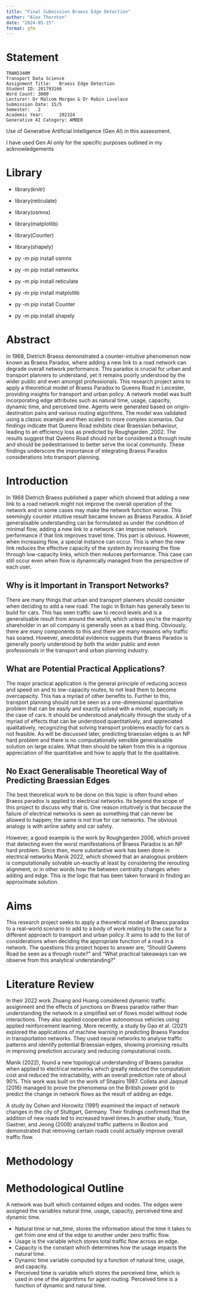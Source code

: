 ```yaml
---
title: "Final Submission Braess Edge Detection"
author: "Alex Thornton"
date: "2024-05-15"
format: gfm
---
```



# Statement {-}

```
TRAN5340M
Transport Data Science
Assignment Title:	Braess Edge Detection
Student ID: 201793166
Word Count:	3000	
Lecturer: Dr Malcom Morgan & Dr Robin Lovelace
Submission Date: 15/5		
Semester:	2			
Academic Year: 		202324
Generative AI Category: AMBER
```

Use of Generative Artificial Intelligence (Gen AI) in this assessment.

I have used Gen AI only for the specific purposes outlined in my acknowledgements

# Library 

- library(knitr)
- library(reticulate)
- library(osmnx)
- library(matplotlib)
- library(Counter)
- library(shapely)

- py -m pip install osmnx
- py -m pip install networkx
- py -m pip install reticulate
- py -m pip install matplotlib
- py -m pip install Counter
- py -m pip install shapely

# Abstract 
In 1968, Dietrich Braess demonstrated a counter-intuitive phenomenon now known as Braess Paradox, where adding a new link to a road network can degrade overall network performance. This paradox is crucial for urban and transport planners to understand, yet it remains poorly understood by the wider public and even amongst professionals. This research project aims to apply a theoretical model of Braess Paradox to Queens Road in Leicester, providing insights for transport and urban policy.
A network model was built incorporating edge attributes such as natural time, usage, capacity, dynamic time, and perceived time. Agents were generated based on origin-destination pairs and various routing algorithms. The model was validated using a classic example and then scaled to more complex scenarios. Our findings indicate that Queens Road exhibits clear Braessian behaviour, leading to an efficiency loss as predicted by Roughgarden ,2002.
The results suggest that Queens Road should not be considered a through route and should be pedestrianised to better serve the local community. These findings underscore the importance of integrating Braess Paradox considerations into transport planning. 

# Introduction 
In 1968 Dietrich Braess published a paper which showed that adding a new link to a road network might not improve the overall operation of the network and in some cases may make the network function worse. This seemingly counter intuitive result became known as Braess Paradox. 
A brief generalisable understanding can be formulated as under the condition of minimal flow, adding a new link to a network can improve network performance if that link improves travel time. This part is obvious. However, when increasing flow, a special instance can occur. This is when the new link reduces the effective capacity of the system by increasing the flow through low-capacity links, which then reduces performance. This case can still occur even when flow is dynamically managed from the perspective of each user.

## Why is it Important in Transport Networks? 

There are many things that urban and transport planners should consider when deciding to add a new road. The logic in Britain has generally been to build for cars. This has seen traffic saw to record levels and is a generalisable result from around the world, which unless you’re the majority shareholder in an oil company is generally seen as a bad thing.
Obviously, there are many components to this and there are many reasons why traffic has soared. However, anecdotal evidence suggests that Braess Paradox is generally poorly understood by both the wider public and even professionals in the transport and urban planning industry.

## What are Potential Practical Applications?

The major practical application is the general principle of reducing access and speed on and to low-capacity routes, to not lead them to become overcapacity. This has a myriad of other benefits to. Further to this, transport planning should not be seen as a one-dimensional quantitative problem that can be easily and exactly solved with a model, especially in the case of cars. It should be understood analytically through the study of a myriad of effects that can be understood quantitatively, and appreciated qualitatively, recognizing that solving transport problems exactly for cars is not feasible. As will be discussed later, predicting braessian edges is an NP hard problem and there is no computationally sensible generalisable solution on large scales. What then should be taken from this is a rigorous appreciation of the quantitative and how to apply that to the qualitative. 

## No Exact Generalisable Theoretical Way of Predicting Braessian Edges
The best theoretical work to be done on this topic is often found when Braess paradox is applied to electrical networks. Its beyond the scope of this project to discuss why that is. One reason intuitively is that because the failure of electrical networks is seen as something that can never be allowed to happen; the same is not true for car networks. The obvious analogy is with airline safety and car safety. 

However, a good example is the work by Roughgarden 2006, which proved that detecting even the worst manifestations of Braess Paradox is an NP hard problem. Since then, more substantive work has been done in electrical networks Manik 2022, which showed that an analogous problem is computationally solvable un-exactly at least by considering the rerouting alignment, or in other words how the between centrality changes when adding and edge. This is the logic that has been taken forward in finding an approximate solution. 

# Aims
This research project seeks to apply a theoretical model of Braess paradox to a real-world scenario to add to a body of work relating to the case for a different approach to transport and urban policy. It aims to add to the list of considerations when deciding the appropriate function of a road in a network. The questions this project hopes to answer are, “Should Queens Road be seen as a through route?” and “What practical takeaways can we observe from this analytical understanding?”

# Literature Review 
In their 2022 work Zhuang and Huang considered dynamic traffic assignment and the effects of junctions on Braess paradox rather than understanding the network in a simplified set of flows model without node interactions. They also applied cooperative autonomous vehicles using applied reinforcement learning. More recently, a study by Gao et al. (2021) explored the applications of machine learning in predicting Braess Paradox in transportation networks. They used neural networks to analyse traffic patterns and identify potential Braessian edges, showing promising results in improving prediction accuracy and reducing computational costs. 

Manik (2022), found a new topological understanding of Braess paradox when applied to electrical networks which greatly reduced the computation cost and reduced the intractability, with an overall prediction rate of about 90%. This work was built on the work of Shapiro 1987. Colleta and Jaqoud (2016) managed to prove the phenomena on the British power grid to predict the change in network flows as the result of adding an edge. 

A study by Cohen and Horowitz (1991) examined the impact of network changes in the city of Stuttgart, Germany. Their findings confirmed that the addition of new roads led to increased travel times.In another study, Youn, Gastner, and Jeong (2008) analyzed traffic patterns in Boston and demonstrated that removing certain roads could actually improve overall traffic flow. 

# Methodology
# Methodological Outline 
A network was built which contained edges and nodes. The edges were assigned the variables natural time, usage, capacity, perceived time and dynamic time.

 -	Natural time or nat_time, stores the information about the time it takes to get from one end of the edge to another under zero traffic flow. 
 -	Usage is the variable which stores total traffic flow across an edge.
 -	Capacity is the constant which determines how the usage impacts the natural time.
 -	Dynamic time variable computed by a function of natural time, usage, and capacity. 
 -	Perceived time is variable which stores the perceived time, which is used in one of the algorithms for agent routing. Perceived time is a function of dynamic and natural time. 
 
